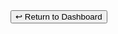 


<br/>

<TableauEmbed
  src='https://prod-useast-b.online.tableau.com/t/embeddingplaybook/views/Zilliant/Fullscreen'
  height='1100px'
  width='1300px'
  WebEdit
/>

<br/>

<Button className="bg-[#FD4926] ml-12 mt-6">
  <Link
    href="/pay"
  >
  ↩ Return to Dashboard
  </Link>
</Button>

